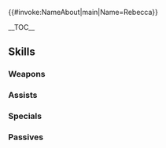 {{#invoke:NameAbout|main|Name=Rebecca}}{{HeroPage Tabs|{{PAGENAME}}}}
{{Hero Infobox
|Name=Rebecca
|Title= Wildflower
|GrowthModifier= None
|WeaponType= Colorless Bow
|MoveType= Infantry
|Origin= Fire Emblem: The Blazing Blade
|Gender= Female
|actorEN =Hunter MacKenzie Austin 
|resplendentActorEN=Hunter Mackenzie Austin
|actorJP=橋本ちなみ
|artist=星野リリィ
|resplendentArtist=ぷきゅのすけ
|releaseDate=March 14, 2017
|poolDate = March 30, 2017
|randomStartTime=2017-03-30T07:00:00Z
|poolRarities=3,4
|TagID=レベッカ
|InternalID=111
|Properties=demoted_240,resplendent,jotunheimr
|cv1=6
|cv2=600200
|description=A girl who lives in a remote village and spends her time hunting. Kind and sociable. Appears in Fire Emblem: The Blazing Blade.
|resplendentStartTime=2024-09-10T07:00:00Z
|resplendentEndTime=2024-09-25T06:59:59Z
}}

__TOC__

{{Stats Page|Hero={{BASEPAGENAME}}
|Lv1HP=18|Lv1ATK=7|Lv1SPD=8|Lv1DEF=6|Lv1RES=5
|GRHP=45|GRATK=50|GRSPD=60|GRDEF=35|GRRES=50
}}

== Skills ==
===Weapons===
{{Weapons Table
|weapon1=Iron Bow
|weapon1Default=1
|weapon1Unlock=1
|weapon2=Steel Bow
|weapon2Default=3
|weapon2Unlock=2
|weapon3=Silver Bow
|weapon3Default=4
|weapon3Unlock=3
|weapon4=Silver Bow+
|weapon4Default=5
|weapon4Unlock=5
|weapon5=Rebecca's Bow
|weapon5Unlock=5
}}

===Assists===
{{Assists Table
|assist1=Ardent Sacrifice
|assist1Default=4
|assist1Unlock=3
}}

===Specials===
{{Specials Table
}}

===Passives===
{{Passives Table
|passiveA1=Darting Blow 1
|passiveA2=Darting Blow 2
|passiveA3=Darting Blow 3
|passiveA1Unlock=1
|passiveA2Unlock=2
|passiveA3Unlock=4
|passiveB1=Seal Atk 1
|passiveB2=Seal Atk 2
|passiveB3=Seal Atk 3
|passiveB1Unlock=3
|passiveB2Unlock=4
|passiveB3Unlock=5
}}

{{Heroes Navbox}}